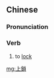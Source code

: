 {{also|上锁}}
==Chinese==
{{zh-forms|s=上锁}}

===Pronunciation===
{{zh-pron
|m=shàngsuǒ
|c=soeng5 so2
|cat=v
}}

===Verb===
{{zh-verb}}

# to [[lock]]

[[mg:上鎖]]